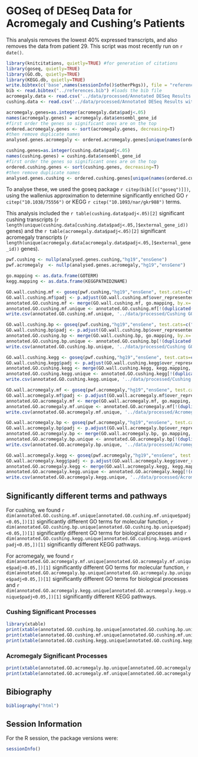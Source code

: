 GOSeq of DESeq Data for Acromegaly and Cushing's Patients
=============================================================


This analysis removes the lowest 40% expressed transcripts, and also removes the data from patient 29.  This script was most recently run on `r date()`.


```r
library(knitcitations, quietly=TRUE) #for generation of citations
library(goseq, quietly=TRUE)
library(GO.db, quietly=TRUE)
library(KEGG.db, quietly=TRUE)
write.bibtex(c('base',names(sessionInfo()$otherPkgs)), file = "references.bib", append=T, create_key=F) #writes references to bibtex file
bib <- read.bibtex("../references.bib") #loads the bib file
acromegaly.data <- read.csv('../data/processed/Annotated DESeq Results without Outlier - Acromegaly.csv', row.names='id')
cushing.data <- read.csv('../data/processed/Annotated DESeq Results without Outlier - Cushing.csv', row.names='id')

acromegaly.genes=as.integer(acromegaly.data$padj<.05)
names(acromegaly.genes) = acromegaly.data$ensembl_gene_id
#first order the genes so significant ones are on the top
ordered.acromegaly.genes <- sort(acromegaly.genes, decreasing=T)
#then remove duplicate names
analysed.genes.acromegaly <- ordered.acromegaly.genes[unique(names(ordered.acromegaly.genes))]

cushing.genes=as.integer(cushing.data$padj<.05)
names(cushing.genes) = cushing.data$ensembl_gene_id
#first order the genes so significant ones are on the top
ordered.cushing.genes <- sort(cushing.genes, decreasing=T)
#then remove duplicate names
analysed.genes.cushing <- ordered.cushing.genes[unique(names(ordered.cushing.genes))]
```

To analyse these, we used the goseq package `r citep(bib[[c("goseq")]])`, using the wallenius approximation to determine
significantly enriched GO `r citep("10.1038/75556")` or KEGG `r citep("10.1093/nar/gkr988")` terms.  

This analysis included the `r table(cushing.data$padj<.05)[2]` significant cushing transcripts (`r length(unique(cushing.data[cushing.data$padj<.05,]$external_gene_id))` genes) and the `r table(acromegaly.data$padj<.05)[2]` significant acromegaly transcripts (`r length(unique(acromegaly.data[acromegaly.data$padj<.05,]$external_gene_id))` genes).

```r
pwf.cushing <- nullp(analysed.genes.cushing,"hg19","ensGene")
pwf.acromegaly  <- nullp(analysed.genes.acromegaly,"hg19","ensGene")

go.mapping <- as.data.frame(GOTERM)
kegg.mapping <- as.data.frame(KEGGPATHID2NAME)

GO.wall.cushing.mf <- goseq(pwf.cushing,"hg19","ensGene", test.cats=c("GO:MF"))
GO.wall.cushing.mf$padj <- p.adjust(GO.wall.cushing.mf$over_represented_pvalue, method="BH")
annotated.GO.cushing.mf <- merge(GO.wall.cushing.mf, go.mapping, by.x='category', by.y=2, all.x=T)
annotated.GO.cushing.mf.unique <- annotated.GO.cushing.mf[!(duplicated(annotated.GO.cushing.mf$category)),c('category','numDEInCat','numInCat','padj','Term')]
write.csv(annotated.GO.cushing.mf.unique, '../data/processed/Cushing GO Analysis - MF.csv')

GO.wall.cushing.bp <- goseq(pwf.cushing,"hg19","ensGene", test.cats=c("GO:BP"))
GO.wall.cushing.bp$padj <- p.adjust(GO.wall.cushing.bp$over_represented_pvalue, method="BH")
annotated.GO.cushing.bp <- merge(GO.wall.cushing.bp, go.mapping, by.x='category', by.y=2, all.x=T)
annotated.GO.cushing.bp.unique <- annotated.GO.cushing.bp[!(duplicated(annotated.GO.cushing.bp$category)),c('category','numDEInCat','numInCat','padj','Term')]
write.csv(annotated.GO.cushing.bp.unique, '../data/processed/Cushing GO Analysis - BP.csv')

GO.wall.cushing.kegg <- goseq(pwf.cushing,"hg19","ensGene", test.cats=c("KEGG"))
GO.wall.cushing.kegg$padj <- p.adjust(GO.wall.cushing.kegg$over_represented_pvalue, method="BH")
annotated.GO.cushing.kegg <- merge(GO.wall.cushing.kegg, kegg.mapping, by.x='category', by.y='path_id', all.x=T)
annotated.GO.cushing.kegg.unique <- annotated.GO.cushing.kegg[!(duplicated(annotated.GO.cushing.kegg$category)),c('category','numDEInCat','numInCat','padj','path_name')]
write.csv(annotated.GO.cushing.kegg.unique, '../data/processed/Cushing GO Analysis - KEGG.csv')

GO.wall.acromegaly.mf <- goseq(pwf.acromegaly,"hg19","ensGene", test.cats=c("GO:MF"))
GO.wall.acromegaly.mf$padj <- p.adjust(GO.wall.acromegaly.mf$over_represented_pvalue, method="BH")
annotated.GO.acromegaly.mf <- merge(GO.wall.acromegaly.mf, go.mapping, by.x='category', by.y=2, all.x=T)
annotated.GO.acromegaly.mf.unique <- annotated.GO.acromegaly.mf[!(duplicated(annotated.GO.acromegaly.mf$category)),c('category','numDEInCat','numInCat','padj','Term')]
write.csv(annotated.GO.acromegaly.mf.unique, '../data/processed/Acromegaly GO Analysis - MF.csv')

GO.wall.acromegaly.bp <- goseq(pwf.acromegaly,"hg19","ensGene", test.cats=c("GO:BP"))
GO.wall.acromegaly.bp$padj <- p.adjust(GO.wall.acromegaly.bp$over_represented_pvalue, method="BH")
annotated.GO.acromegaly.bp <- merge(GO.wall.acromegaly.bp, go.mapping, by.x='category', by.y=2, all.x=T)
annotated.GO.acromegaly.bp.unique <- annotated.GO.acromegaly.bp[!(duplicated(annotated.GO.acromegaly.bp$category)),c('category','numDEInCat','numInCat','padj','Term')]
write.csv(annotated.GO.acromegaly.bp.unique, '../data/processed/Acromegaly GO Analysis - BP.csv')

GO.wall.acromegaly.kegg <- goseq(pwf.acromegaly,"hg19","ensGene", test.cats=c("KEGG"))
GO.wall.acromegaly.kegg$padj <- p.adjust(GO.wall.acromegaly.kegg$over_represented_pvalue, method="BH")
annotated.GO.acromegaly.kegg <- merge(GO.wall.acromegaly.kegg, kegg.mapping, by.x='category', by.y='path_id', all.x=T)
annotated.GO.acromegaly.kegg.unique <- annotated.GO.acromegaly.kegg[!(duplicated(annotated.GO.acromegaly.kegg$category)),c('category','numDEInCat','numInCat','padj','path_name')]
write.csv(annotated.GO.acromegaly.kegg.unique, '../data/processed/Acromegaly GO Analysis - KEGG.csv')
```

Significantly different terms and pathways
----------------------------------------------
For cushing, we found `r dim(annotated.GO.cushing.mf.unique[annotated.GO.cushing.mf.unique$padj<0.05,])[1]` significantly different GO terms for molecular function, `r dim(annotated.GO.cushing.bp.unique[annotated.GO.cushing.bp.unique$padj<0.05,])[1]` significantly different GO terms for biological processes and `r dim(annotated.GO.cushing.kegg.unique[annotated.GO.cushing.kegg.unique$padj<0.05,])[1]` significantly different KEGG pathways.

For acromegaly, we found `r dim(annotated.GO.acromegaly.mf.unique[annotated.GO.acromegaly.mf.unique$padj<0.05,])[1]` significantly different GO terms for molecular function, `r dim(annotated.GO.acromegaly.bp.unique[annotated.GO.acromegaly.bp.unique$padj<0.05,])[1]` significantly different GO terms for biological processes and `r dim(annotated.GO.acromegaly.kegg.unique[annotated.GO.acromegaly.kegg.unique$padj<0.05,])[1]` significantly different KEGG pathways.

### Cushing Significant Processes
```r
library(xtable)
print(xtable(annotated.GO.cushing.bp.unique[annotated.GO.cushing.bp.unique$padj<0.05,], digits=c(0,0,0,0,5,0), caption="Biological Processes Enriched in Cushing Patients"), type='html')
print(xtable(annotated.GO.cushing.mf.unique[annotated.GO.cushing.mf.unique$padj<0.05,], digits=c(0,0,0,0,5,0), caption="Molecular Functions Enriched in Cushing Patients"), type='html')
print(xtable(annotated.GO.cushing.kegg.unique[annotated.GO.cushing.kegg.unique$padj<0.05,], digits=c(0,0,0,0,5,0), caption="KEGG Pathways Enriched in Cushing Patientes"), type='html')
```

### Acromegaly Significant Processes
```r
print(xtable(annotated.GO.acromegaly.bp.unique[annotated.GO.acromegaly.bp.unique$padj<0.05,], digits=c(0,0,0,0,5,0), caption="Biological Processes Enriched in Acromegaly Patients"), type='html')
print(xtable(annotated.GO.acromegaly.mf.unique[annotated.GO.acromegaly.mf.unique$padj<0.05,], digits=c(0,0,0,0,5,0), caption="Molecular Functions Enriched in Acromegaly Patients"), type='html')
```

Bibiography
------------
```r
bibliography("html") 
```

Session Information
-------------------

For the R session, the package versions were:
```r
sessionInfo()
```